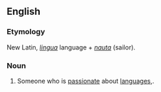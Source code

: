 ==English==

===Etymology===
New Latin, ''[[lingua]]'' language + ''[[nauta]]'' (sailor).

===Noun===
{{en-noun}}

# {{label|en|slang}} Someone who is [[passionate]] about [[language]]s,.